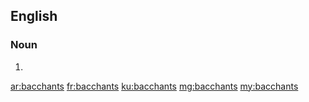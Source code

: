 ==English==

===Noun===
{{head|en}}

# {{plural of|bacchant}}

[[ar:bacchants]]
[[fr:bacchants]]
[[ku:bacchants]]
[[mg:bacchants]]
[[my:bacchants]]